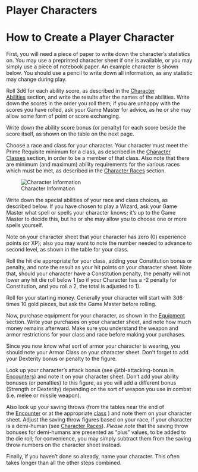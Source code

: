 
# Player Characters 

# How to Create a Player Character

First, you will need a piece of paper to write down the character's statistics on. You may use a preprinted character sheet if one is available, or you may simply use a piece of notebook paper. An example character is shown below. You should use a pencil to write down all information, as any statistic may change during play.

Roll 3d6 for each ability score, as described in the [Character Abilities](abilities.qmd#ability-scores) section, and write the results after the names of the abilities. Write down the scores in the order you roll them; if you are unhappy with the scores you have rolled, ask your Game Master for advice, as he or she may allow some form of point or score exchanging.

Write down the ability score bonus (or penalty) for each score beside the score itself, as shown on the table on the next page.

Choose a race and class for your character. Your character must meet the Prime Requisite minimum for a class, as described in the [Character Classes](class.qmd#character-classes) section, in order to be a member of that class. Also note that there are minimum (and maximum) ability requirements for the various races which must be met, as described in the [Character Races](races.qmd#character-races) section.

![Character Information](./images/char.png){#fig-char-info}

Write down the special abilities of your race and class choices, as described below. If you have chosen to play a Wizard, ask your Game Master what spell or spells your character knows; it's up to the Game Master to decide this, but he or she may allow you to choose one or more spells yourself.

Note on your character sheet that your character has zero (0) experience points (or XP); also you may want to note the number needed to advance to second level, as shown in the table for your class.

Roll the hit die appropriate for your class, adding your Constitution bonus or penalty, and note the result as your hit points on your character sheet. Note that, should your character have a Constitution penalty, the penalty will not lower any hit die roll below 1 (so if your Character has a -2 penalty for Constitution, and you roll a 2, the total is adjusted to 1).

Roll for your starting money. Generally your character will start with 3d6 times 10 gold pieces, but ask the Game Master before rolling.

Now, purchase equipment for your character, as shown in the [Equipment](equipment.qmd) section. Write your purchases on your character sheet, and note how much money remains afterward. Make sure you understand the weapon and armor restrictions for your class and race before making your purchases.

Since you now know what sort of armor your character is wearing, you should note your Armor Class on your character sheet. Don't forget to add your Dexterity bonus or penalty to the figure.

Look up your character's attack bonus (see @tbl-attacking-bonus in [Encounters](combat.qmd)) and note it on your character sheet. Don't add your ability bonuses (or penalties) to this figure, as you will add a different bonus (Strength or Dexterity) depending on the sort of weapon you use in combat (i.e. melee or missile weapon).

Also look up your saving throws (from the tables near the end of the [Encounter](combat.qmd#saving-throw-tables-by-class) or at the appropriate [class](class.qmd#character-classes) ) and note them on your character sheet. Adjust the saving throw figures based on your race, if your character is a demi-human (see [Character Races](races.qmd)). *Please note* that the saving throw bonuses for demi-humans are presented as "plus" values, to be added to the die roll; for convenience, you may simply subtract them from the saving throw numbers on the character sheet instead.

Finally, if you haven't done so already, name your character. This often takes longer than all the other steps combined.


